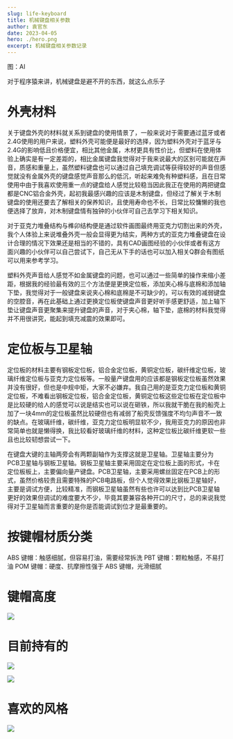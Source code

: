 ```yaml
---
slug: life-keyboard
title: 机械键盘相关参数
author: 袁官东
date: 2023-04-05
hero: ./hero.png
excerpt: 机械键盘相关参数记录
---
```

<div className={'img-desc'}>图：AI</div>

对于程序猿来讲，机械键盘是避不开的东西，就这么点乐子

# 外壳材料

关于键盘外壳的材料就关系到键盘的使用情景了，一般来说对于需要通过蓝牙或者2.4G使用的用户来说，塑料外壳可能便是最好的选择，因为塑料外壳对于蓝牙与2.4G的影响低且价格便宜，相比其他金属，木材更具有性价比，但塑料在使用体验上确实是有一定差距的，相比金属键盘我觉得对于我来说最大的区别可能就在声音，质感和重量上，虽然塑料键盘也可以通过自己填充调试等获得较好的声音但感觉就没有金属外壳的键盘感觉声音那么的低沉，听起来难免有种塑料感，且在日常使用中由于我喜欢使用重一点的键盘给人感觉比较稳当因此我正在使用的两把键盘都是CNC铝合金外壳，起初我最感兴趣的应该是木制键盘，但经过了解关于木制键盘的使用还要去了解相关的保养知识，且使用寿命也不长，日常比较慵懒的我也便选择了放弃，对木制键盘情有独钟的小伙伴可自己去学习下相关知识。

对于亚克力堆叠结构与榫卯结构便是通过软件画图最终用亚克力切割出来的外壳，我个人体验上来说堆叠外壳一般会显得更为结实，两种方式的亚克力堆叠键盘在设计合理的情况下效果还是相当的不错的，具有CAD画图经验的小伙伴或者有这方面兴趣的小伙伴可以自己尝试下，自己无从下手的话也可以加入相关Q群会有图纸可以用来参考学习。

塑料外壳声音给人感觉不如金属键盘的问题，也可以通过一些简单的操作来缩小差距，根据我的经验最有效的三个方法便是更换定位板，添加夹心棉与底棉和添加轴下垫，我觉得对于一般键盘来说夹心棉和底棉是不可缺少的，可以有效的减弱键盘的空腔音，再在此基础上通过更换定位板使键盘声音更好听手感更舒适，加上轴下垫让键盘声音更聚集来提升键盘的声音，对于夹心棉，轴下垫，底棉的材料我觉得并不用很讲究，能起到填充减震的效果即可。

# 定位板与卫星轴

定位板的材料主要有钢板定位板，铝合金定位板，黄铜定位板，碳纤维定位板，玻璃纤维定位板与亚克力定位板等。一般量产键盘用的应该都是钢板定位板虽然效果并没有很好，但也是中规中矩，大家不必嫌弃。我自己用的是亚克力定位板和黄铜定位板，不难看出钢板定位板，铝合金定位板，黄铜定位板这些定位板在定位板中是比较硬的给人的感觉可以说是结实也可以说在砸铁，所以我就干脆在我的船壳上加了一块4mm的定位板虽然比较硬但也有减弱了船壳反馈强度不均匀声音不一致的缺点。在玻璃纤维，碳纤维，亚克力定位板明显软不少，我用亚克力的原因也非常简单也就是懒得换，我比较看好玻璃纤维的材料，这种定位板比碳纤维更软一些且也比较韧想尝试一下。

在键盘大键的主轴两旁会有两颗副轴作为支撑这就是卫星轴。卫星轴主要分为PCB卫星轴与钢板卫星轴。钢板卫星轴主要采用固定在定位板上面的形式，卡在定位板板上，主要偏向量产键盘。PCB卫星轴，主要采用螺丝固定在PCB上的形式，虽然价格较贵且需要特殊的PCB电路板，但个人觉得效果比钢板卫星轴好，主要是调试方便，比较精准，而钢板卫星轴虽然有些也许可以达到比PCB卫星轴更好的效果但调试的难度要大不少，毕竟其要兼容各种开口的尺寸，总的来说我觉得对于卫星轴而言重要的是你是否能调试到位才是最重要的。 

# 按键帽材质分类
ABS 键帽：触感细腻，但容易打油，需要经常拆洗
PBT 键帽：颗粒触感，不易打油
POM 键帽：硬度、抗摩擦性强于 ABS 键帽，光滑细腻

# 键帽高度

![](https://github.com/yuanguandong/resources/blob/master/favori/keyboard1.png?raw=true)
  

# 目前持有的

![](https://github.com/yuanguandong/resources/blob/master/favori/keyboard.png?raw=true)



![](https://github.com/yuanguandong/resources/blob/master/favori/keyboard2.png?raw=true)

# 喜欢的风格
![](https://github.com/yuanguandong/resources/blob/master/favori/keyboard3.png?raw=true)
